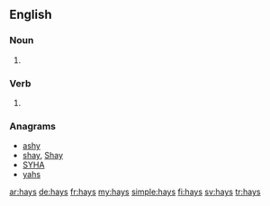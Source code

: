 {{also|Hays}}
==English==

===Noun===
{{head|en|plural}}

# {{plural of|hay|lang=en}}

===Verb===
{{head|en}}

# {{en-third-person singular of|hay}}

===Anagrams===
* [[ashy#English|ashy]]
* [[shay#English|shay]], [[Shay#English|Shay]]
* [[SYHA#English|SYHA]]
* [[yahs#English|yahs]]

[[ar:hays]]
[[de:hays]]
[[fr:hays]]
[[my:hays]]
[[simple:hays]]
[[fi:hays]]
[[sv:hays]]
[[tr:hays]]